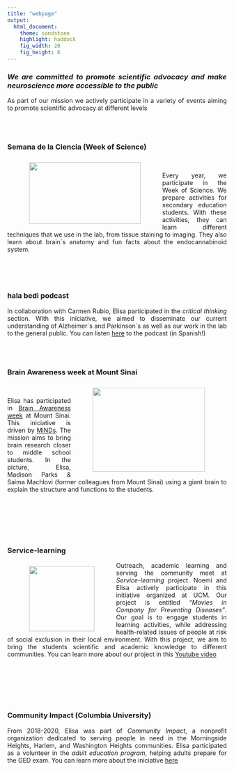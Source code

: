 ```yaml
---
title: "webpage"
output: 
  html_document:
    theme: sandstone
    highlight: haddock
    fig_width: 20
    fig_height: 6
---
```


```{=html}
<style type="text/css">
.title {
  display: none;
}

main-container {
  max-width: 1800px;
  margin-left: auto;
  margin-right: auto;
}

body {
text-align: justify
}

</style>
```

### *We are committed to promote scientific advocacy and make neuroscience more accessible to the public*

As part of our mission we actively participate in a variety of events aiming to promote scientific advocacy at different levels

</br>
</br>

### **Semana de la Ciencia (Week of Science)**
<img style="float: left; vertical-align:middle;margin:10px 50px"  height=141 width=256 src="images/semana_ciencia.jpg"> </a>

</br>

Every year, we participate in the Week of Science. We prepare activities for secondary education students. With these activities, they can learn different techniques that we use in the lab, from tissue staining to imaging. They also learn about brain´s anatomy and fun facts about the endocannabinoid system. 

</br>
</br>
</br>

### **hala bedi podcast**

In collaboration with Carmen Rubio, Elisa participated in the *critical thinking* section. With this iniciative, we aimed to disseminate our current understanding of Alzheimer´s and Parkinson´s as well as our work in the lab to the general public. You can listen [here](https://halabedi.eus/es/ciencia-alzheimer-y-parkinson/) to the podcast (in Spanish!)

</br>
</br>

### **Brain Awareness week at Mount Sinai**

<img style="float: right; vertical-align:middle;margin:10px 50px"  height=193 width=258 src="images/minds2.jpg"> </a>

</br>

Elisa has participated in [Brain Awareness week](https://icahn.mssm.edu/research/friedman/events/brain-awareness-week) at Mount Sinai. This iniciative is driven by [MiNDs](https://www.mindatsinai.com/). The mission  aims to bring brain research closer to middle school students. In the picture, Elisa, Madison Parks & Saima Machlovi (former colleagues from Mount Sinai) using a giant brain to explain the structure and functions to the students.

</br>
</br>
</br>
</br>
</br>

### **Service-learning**

<img style="float: left; vertical-align:middle;margin:10px 50px"  height=150 width=150 src="images/aps.jpg"> </a>

Outreach, academic learning and serving the community meet at *Service-learning* project. Noemí and Elisa actively participate in this initiative organized at UCM. Our project is entitled *"Movies in Company for Preventing Diseases"*. Our goal is to engage students in learning activities, while addressing health-related issues of people at risk of social exclusion in their local environment. With this project, we aim to bring the students scientific and academic knowledge to different communities. You can learn more about our project in this [Youtube video](https://www.youtube.com/watch?v=BmR9KQ0c9es)

</br>
</br>
</br>
</br>
</br>

### **Community Impact (Columbia University)**

From 2018-2020, Elisa was part of *Community Impact*, a nonprofit organization dedicated to serving people in need in the Morningside Heights, Harlem, and Washington Heights communities. Elisa participated as a volunteer in the *adult education program*, helping adults prepare for the GED exam.  You can learn more about the iniciative [here](https://www.google.com/url?sa=t&rct=j&q=&esrc=s&source=web&cd=&ved=2ahUKEwjg9NKZpd-DAxVBnf0HHa-QC4YQFnoECA4QAQ&url=https%3A%2F%2Fwww.communityimpact.columbia.edu%2F&usg=AOvVaw1QdfJFHanFqgdAwEXdo02x&opi=89978449)



